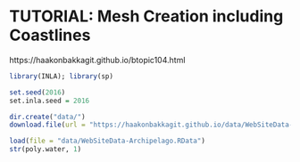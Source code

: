 # TUTORIAL: Mesh Creation including Coastlines
https://haakonbakkagit.github.io/btopic104.html

```r
library(INLA); library(sp)

set.seed(2016)
set.inla.seed = 2016

dir.create("data/")
download.file(url = "https://haakonbakkagit.github.io/data/WebSiteData-Archipelago.RData", destfile = "data/WebSiteData-Archipelago.RData")
```

```r
load(file = "data/WebSiteData-Archipelago.RData")
str(poly.water, 1)
```

